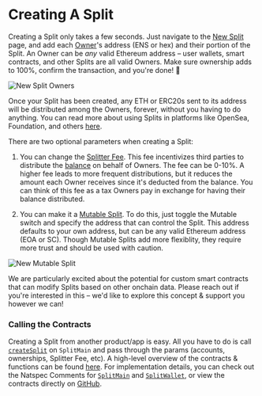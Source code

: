 
# Creating A Split

Creating a Split only takes a few seconds. Just navigate to the
[New Split](https://app.0xsplits.xyz/split/) page, and add each
[Owner](/core-concepts#owner)'s address (ENS or hex) and their portion of the
Split. An Owner can be _any_ valid Ethereum address – user wallets, smart
contracts, and other Splits are all valid Owners. Make sure ownership adds to
100%, confirm the transaction, and you're done! 🎉

![New Split Owners](/new-split-owners.png)

Once your Split has been created, any ETH or ERC20s sent to its address will be
distributed among the Owners, forever, without you having to do anything. You
can read more about using Splits in platforms like OpenSea, Foundation, and
others [here](/getstarted/using).

There are two optional parameters when creating a Split:

1. You can change the [Splitter Fee](/core-concepts#splitter-fee). This fee
   incentivizes third parties to distribute the
   [balance](/core-concepts#balance) on behalf of Owners. The fee can be 0-10%.
   A higher fee leads to more frequent distributions, but it reduces the amount
   each Owner receives since it's deducted from the balance. You can think of
   this fee as a tax Owners pay in exchange for having their balance
   distributed.

2. You can make it a [Mutable Split](/core-concepts#mutable-split). To do this,
   just toggle the Mutable switch and specify the address that can control the
   Split. This address defaults to your own address, but can be any valid
   Ethereum address (EOA or SC). Though Mutable Splits add more flexiblity, they
   require more trust and should be used with caution.

![New Mutable Split](/new-split-mutable.png)

<Callout>
  We are particularly excited about the potential for custom smart contracts
  that can modify Splits based on other onchain data. Please reach out if you're
  interested in this – we'd like to explore this concept & support you however
  we can!
</Callout>

### Calling the Contracts

Creating a Split from another product/app is easy. All you have to do is call
[`createSplit`](/smartcontracts/SplitMain#createsplit) on `SplitMain` and pass
through the params (accounts, ownerships, Splitter Fee, etc). A high-level
overview of the contracts & functions can be found
[here](/smartcontracts/overview). For implementation details, you can check out
the Natspec Comments for [`SplitMain`](/smartcontracts/SplitMain) and
[`SplitWallet`](/smartcontracts/SplitWallet), or view the contracts directly on
[GitHub](https://github.com/0xSplits/splits/tree/master/contracts).
